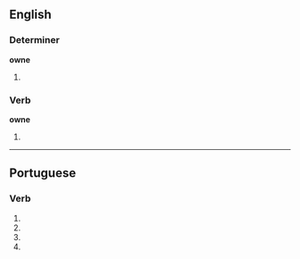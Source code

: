 ==English==

===Determiner===
'''owne'''

# {{obsolete spelling of|[[own]]}}

===Verb===
'''owne'''

# {{obsolete spelling of|[[own]]}}

----
==Portuguese==

===Verb===
{{pt-verb form}}

# {{pt-verb form of|[[ownar]]|ar|subjunctive|present|singular|first}}
# {{pt-verb form of|[[ownar]]|ar|subjunctive|present|singular|third}}
# {{pt-verb form of|[[ownar]]|ar|imperative|affirmative|singular|third|}}
# {{pt-verb form of|[[ownar]]|ar|imperative|negative|singular|third|}}
{{rfc-auto}}